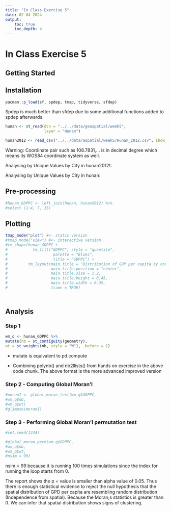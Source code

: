```yaml
---
title: "In Class Exercise 5"
date: 02-04-2024
output:
    toc: true
    toc_depth: 4
---
```

# In Class Exercise 5

## Getting Started

## Installation

```r
pacman::p_load(sf, spdep, tmap, tidyverse, sfdep)
```

Spdep is much better than sfdep due to some additional functions added to spdep afterwards.

```r
hunan <- st_read(dsn = "../../data/geospatial/week5", 
                 layer = "Hunan")

hunan2012 <- read_csv("../../data/aspatial/week5/Hunan_2012.csv", show_col_types = FALSE)
```

Warning: Coordinate pair such as 108.7831,... is in decimal degree which means its WGS84 coordinate system as well.

Analysing by Unique Values by City in hunan2012!:

Analysing by Unique Values by City in hunan:

## Pre-processing

```r
#hunan_GDPPC <- left_join(hunan, hunan2012) %>%
#select (1:4, 7, 15)
```

## Plotting

```r
tmap_mode("plot") #<- static version
#tmap_mode("view") #<- interactive version
#tm_shape(hunan_GDPPC + 
#           tm_fill("GDPPC", style = "quantile",
#                    palette = "Blues",
#                    title = "GDPPC") + 
#         tm_layout(main.title = "Distribution of GDP per capita by county, Hunan Province",
#                   main.title.position = "center",
#                   main.title.size = 1.2,
#                   main.title.height = 0.45,
#                   main.title.width = 0.35,
#                   frame = TRUE)
    
```

# 

## Analysis

### Step 1

```r
wm_q <- hunan_GDPPC %>%
mutate(nb = st_contiguity(geometry),
wt = st_weights(nb, style = "W"), .before = 1)
```

-   mutate is equivalent to pd.compute

-   Combining polynb() and nb2llists() from hands on exercise in the above code chunk. The above format is the more advanced improved version

### Step 2 - Computing Global Moran'I

```r
#moranI <- global_moran_test(wm_q$GDPPC,
#wm_q$nb,
#wm_q$wt)
#glimpse(moranI)
```

### Step 3 - Performing Global Moran'I permutation test

```r
#set.seed(1234)

#global_moran_perm(wm_q$GDPPC,
#wm_q$nb,
#wm_q$wt, 
#nsim = 99)
```

nsim = 99 because it is running 100 times simulations since the index for running the loop starts from 0.

The report shows the p = value is smaller than alpha value of 0.05. Thus there is enough statistical evidence to reject the null hypothesis that the spatial distribution of GPD per capita are resembling random distribution (Independence from spatial). Because the Moran;s statistics is greater than 0. We can infer that spatial distribution shows signs of clustering.

